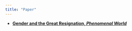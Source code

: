 ```yaml
---
title: "Paper"
---
```

<div class="paper">
- **[Gender and the Great Resignation, *Phenomenal World*](https://www.phenomenalworld.org/analysis/gender-and-the-great-resignation/)**  
</div>
